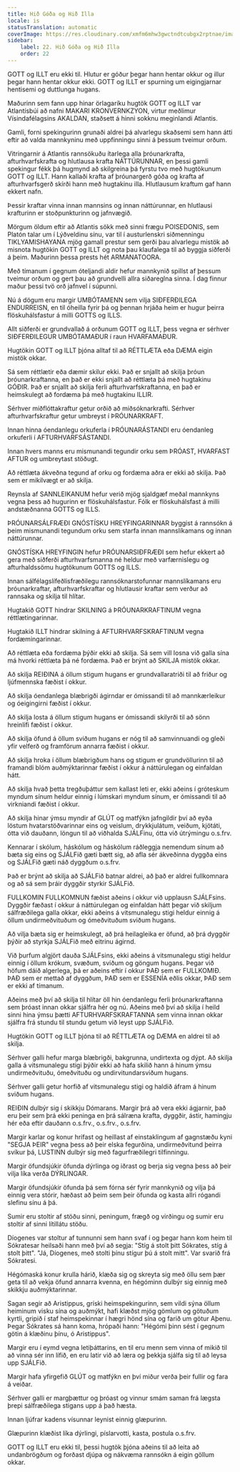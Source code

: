 ```yaml
---
title: Hið Góða og Hið Illa
locale: is
statusTranslation: automatic
coverImage: https://res.cloudinary.com/xmfm6mhw3gwctndtcubgx2rptnae/image/upload/v1740337243/small_cover_educacion_fundamental_a051170f1c.webp
sidebar:
    label: 22. Hið Góða og Hið Illa
    order: 22
---
```

GOTT og ILLT eru ekki til. Hlutur er góður þegar hann hentar okkur og illur þegar hann hentar okkur ekki. GOTT og ILLT er spurning um eigingjarnar hentisemi og duttlunga hugans.

Maðurinn sem fann upp hinar örlagaríku hugtök GOTT og ILLT var Atlantísbúi að nafni MAKARI KRONVERNKZYON, virtur meðlimur Vísindafélagsins AKALDAN, staðsett á hinni sokknu meginlandi Atlantis.

Gamli, forni spekingurinn grunaði aldrei þá alvarlegu skaðsemi sem hann átti eftir að valda mannkyninu með uppfinningu sinni á þessum tveimur orðum.

Vitringarnir á Atlantis rannsökuðu ítarlega alla þróunarkrafta, afturhvarfskrafta og hlutlausa krafta NÁTTÚRUNNAR, en þessi gamli spekingur fékk þá hugmynd að skilgreina þá fyrstu tvo með hugtökunum GOTT og ILLT. Hann kallaði krafta af þróunargerð góða og krafta af afturhvarfsgerð skírði hann með hugtakinu illa. Hlutlausum kraftum gaf hann ekkert nafn.

Þessir kraftar vinna innan mannsins og innan náttúrunnar, en hlutlausi krafturinn er stoðpunkturinn og jafnvægið.

Mörgum öldum eftir að Atlantis sökk með sinni frægu POISEDONIS, sem Platón talar um í Lýðveldinu sínu, var til í austurlenskri siðmenningu TIKLYAMISHAYANA mjög gamall prestur sem gerði þau alvarlegu mistök að misnota hugtökin GOTT og ILLT og nota þau klaufalega til að byggja siðferði á þeim. Maðurinn þessa prests hét ARMANATOORA.

Með tímanum í gegnum óteljandi aldir hefur mannkynið spillst af þessum tveimur orðum og gert þau að grundvelli allra siðareglna sinna. Í dag finnur maður þessi tvö orð jafnvel í súpunni.

Nú á dögum eru margir UMBÓTAMENN sem vilja SIÐFERÐILEGA ENDURREISN, en til óheilla fyrir þá og þennan hrjáða heim er hugur þeirra flöskuhálsfastur á milli GOTTS og ILLS.

Allt siðferði er grundvallað á orðunum GOTT og ILLT, þess vegna er sérhver SIÐFERÐILEGUR UMBÓTAMAÐUR í raun HVARFAMAÐUR.

Hugtökin GOTT og ILLT þjóna alltaf til að RÉTTLÆTA eða DÆMA eigin mistök okkar.

Sá sem réttlætir eða dæmir skilur ekki. Það er snjallt að skilja þróun þróunarkraftanna, en það er ekki snjallt að réttlæta þá með hugtakinu GÓÐIR. Það er snjallt að skilja ferli afturhvarfskraftanna, en það er heimskulegt að fordæma þá með hugtakinu ILLIR.

Sérhver miðflóttakraftur getur orðið að miðsóknarkrafti. Sérhver afturhvarfskraftur getur umbreyst í ÞRÓUNARKRAFT.

Innan hinna óendanlegu orkuferla í ÞRÓUNARÁSTANDI eru óendanleg orkuferli í AFTURHVARFSÁSTANDI.

Innan hvers manns eru mismunandi tegundir orku sem ÞRÓAST, HVARFAST AFTUR og umbreytast stöðugt.

Að réttlæta ákveðna tegund af orku og fordæma aðra er ekki að skilja. Það sem er mikilvægt er að skilja.

Reynsla af SANNLEIKANUM hefur verið mjög sjaldgæf meðal mannkyns vegna þess að hugurinn er flöskuhálsfastur. Fólk er flöskuhálsfast á milli andstæðnanna GOTTS og ILLS.

ÞRÓUNARSÁLFRÆÐI GNÓSTÍSKU HREYFINGARINNAR byggist á rannsókn á þeim mismunandi tegundum orku sem starfa innan mannslíkamans og innan náttúrunnar.

GNÓSTÍSKA HREYFINGIN hefur ÞRÓUNARSIÐFRÆÐI sem hefur ekkert að gera með siðferði afturhvarfsmanna né heldur með varfærnislegu og afturhaldssömu hugtökunum GOTTS og ILLS.

Innan sálfélagslífeðlisfræðilegu rannsóknarstofunnar mannslíkamans eru þróunarkraftar, afturhvarfskraftar og hlutlausir kraftar sem verður að rannsaka og skilja til hlítar.

Hugtakið GOTT hindrar SKILNING á ÞRÓUNARKRAFTINUM vegna réttlætingarinnar.

Hugtakið ILLT hindrar skilning á AFTURHVARFSKRAFTINUM vegna fordæmingarinnar.

Að réttlæta eða fordæma þýðir ekki að skilja. Sá sem vill losna við galla sína má hvorki réttlæta þá né fordæma. Það er brýnt að SKILJA mistök okkar.

Að skilja REIÐINA á öllum stigum hugans er grundvallaratriði til að friður og ljúfmennska fæðist í okkur.

Að skilja óendanlega blæbrigði ágirndar er ómissandi til að mannkærleikur og óeigingirni fæðist í okkur.

Að skilja losta á öllum stigum hugans er ómissandi skilyrði til að sönn hreinlífi fæðist í okkur.

Að skilja öfund á öllum sviðum hugans er nóg til að samvinnuandi og gleði yfir velferð og framförum annarra fæðist í okkur.

Að skilja hroka í öllum blæbrigðum hans og stigum er grundvöllurinn til að framandi blóm auðmýktarinnar fæðist í okkur á náttúrulegan og einfaldan hátt.

Að skilja hvað þetta tregðuþáttur sem kallast leti er, ekki aðeins í gróteskum myndum sínum heldur einnig í lúmskari myndum sínum, er ómissandi til að virkniandi fæðist í okkur.

Að skilja hinar ýmsu myndir af GLÚT og matfýkn jafngildir því að eyða löstum hvatarstöðvarinnar eins og veislum, drykkjulátum, veiðum, kjötáti, ótta við dauðann, löngun til að viðhalda SJÁLFinu, ótta við útrýmingu o.s.frv.

Kennarar í skólum, háskólum og háskólum ráðleggja nemendum sínum að bæta sig eins og SJÁLFið gæti bætt sig, að afla sér ákveðinna dyggða eins og SJÁLFið gæti náð dyggðum o.s.frv.

Það er brýnt að skilja að SJÁLFið batnar aldrei, að það er aldrei fullkomnara og að sá sem þráir dyggðir styrkir SJÁLFið.

FULLKOMIN FULLKOMNUN fæðist aðeins í okkur við upplausn SJÁLFsins. Dyggðir fæðast í okkur á náttúrulegan og einfaldan hátt þegar við skiljum sálfræðilega galla okkar, ekki aðeins á vitsmunalegu stigi heldur einnig á öllum undirmeðvituðum og ómeðvituðum sviðum hugans.

Að vilja bæta sig er heimskulegt, að þrá heilagleika er öfund, að þrá dyggðir þýðir að styrkja SJÁLFið með eitrinu ágirnd.

Við þurfum algjört dauða SJÁLFsins, ekki aðeins á vitsmunalegu stigi heldur einnig í öllum krókum, svæðum, sviðum og göngum hugans. Þegar við höfum dáið algerlega, þá er aðeins eftir í okkur ÞAÐ sem er FULLKOMIÐ. ÞAÐ sem er mettað af dyggðum, ÞAÐ sem er ESSENÍA eðlis okkar, ÞAÐ sem er ekki af tímanum.

Aðeins með því að skilja til hlítar öll hin óendanlegu ferli þróunarkraftanna sem þróast innan okkar sjálfra hér og nú. Aðeins með því að skilja í heild sinni hina ýmsu þætti AFTURHVARFSKRAFTANNA sem vinna innan okkar sjálfra frá stundu til stundu getum við leyst upp SJÁLFið.

Hugtökin GOTT og ILLT þjóna til að RÉTTLÆTA og DÆMA en aldrei til að skilja.

Sérhver galli hefur marga blæbrigði, bakgrunna, undirtexta og dýpt. Að skilja galla á vitsmunalegu stigi þýðir ekki að hafa skilið hann á hinum ýmsu undirmeðvituðu, ómeðvituðu og undirvitundarsviðum hugans.

Sérhver galli getur horfið af vitsmunalegu stigi og haldið áfram á hinum sviðum hugans.

REIÐIN dulbýr sig í skikkju Dómarans. Margir þrá að vera ekki ágjarnir, það eru þeir sem þrá ekki peninga en þrá sálræna krafta, dyggðir, ástir, hamingju hér eða eftir dauðann o.s.frv., o.s.frv., o.s.frv.

Margir karlar og konur hrífast og heillast af einstaklingum af gagnstæðu kyni "SEGJA ÞEIR" vegna þess að þeir elska fegurðina, undirmeðvitund þeirra svíkur þá, LUSTINN dulbýr sig með fagurfræðilegri tilfinningu.

Margir öfundsjúkir öfunda dýrlinga og iðrast og berja sig vegna þess að þeir vilja líka verða DÝRLINGAR.

Margir öfundsjúkir öfunda þá sem fórna sér fyrir mannkynið og vilja þá einnig vera stórir, hæðast að þeim sem þeir öfunda og kasta allri rógandi slefinu sínu á þá.

Sumir eru stoltir af stöðu sinni, peningum, frægð og virðingu og sumir eru stoltir af sinni lítillátu stöðu.

Díogenes var stoltur af tunnunni sem hann svaf í og þegar hann kom heim til Sókratesar heilsaði hann með því að segja: "Stíg á stolt þitt Sókrates, stíg á stolt þitt". "Já, Díogenes, með stolti þínu stígur þú á stolt mitt". Var svarið frá Sókratesi.

Hégómaská konur krulla hárið, klæða sig og skreyta sig með öllu sem þær geta til að vekja öfund annarra kvenna, en hégóminn dulbýr sig einnig með skikkju auðmýktarinnar.

Sagan segir að Aristippus, gríski heimspekingurinn, sem vildi sýna öllum heiminum visku sína og auðmýkt, hafi klæðst mjög gömlum og götuðum kyrtli, gripið í staf heimspekinnar í hægri hönd sína og farið um götur Aþenu. Þegar Sókrates sá hann koma, hrópaði hann: "Hégómi þinn sést í gegnum götin á klæðinu þínu, ó Aristippus".

Margir eru í eymd vegna letiþáttarins, en til eru menn sem vinna of mikið til að vinna sér inn lífið, en eru latir við að læra og þekkja sjálfa sig til að leysa upp SJÁLFið.

Margir hafa yfirgefið GLÚT og matfýkn en því miður verða þeir fullir og fara á veiðar.

Sérhver galli er margþættur og þróast og vinnur smám saman frá lægsta þrepi sálfræðilega stigans upp á það hæsta.

Innan ljúfrar kadens vísunnar leynist einnig glæpurinn.

Glæpurinn klæðist líka dýrlingi, píslarvotti, kasta, postula o.s.frv.

GOTT og ILLT eru ekki til, þessi hugtök þjóna aðeins til að leita að undanbrögðum og forðast djúpa og nákvæma rannsókn á eigin göllum okkar.

